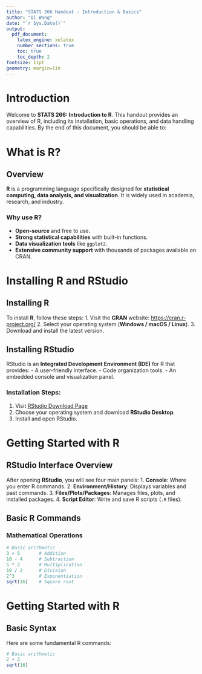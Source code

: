 ```yaml
---
title: "STATS 266 Handout - Introduction & Basics"
author: "Qi Wang"
date: "`r Sys.Date()`"
output: 
  pdf_document:
    latex_engine: xelatex
    number_sections: true
    toc: true
    toc_depth: 2
fontsize: 11pt
geometry: margin=1in
---
```



\newpage

# Introduction

Welcome to **STATS 266: Introduction to R**. This handout provides an overview of R, including its installation, basic operations, and data handling capabilities. By the end of this document, you should be able to:
\begin{itemize}
  \item Understand the purpose of R and RStudio.
  \item Install and set up R for your coursework.
  \item Learn basic R syntax, data structures, and visualization tools.
\end{itemize}

\newpage

# What is R?

## Overview
**R** is a programming language specifically designed for **statistical computing, data analysis, and visualization**. It is widely used in academia, research, and industry.

### Why use R?
- **Open-source** and free to use.
- **Strong statistical capabilities** with built-in functions.
- **Data visualization tools** like `ggplot2`.
- **Extensive community support** with thousands of packages available on CRAN.


\newpage

# Installing R and RStudio

## Installing R
To install **R**, follow these steps:
1. Visit the **CRAN** website: [https://cran.r-project.org/](https://cran.r-project.org/)
2. Select your operating system (**Windows / macOS / Linux**).
3. Download and install the latest version.

## Installing RStudio
RStudio is an **Integrated Development Environment (IDE)** for R that provides:
- A user-friendly interface.
- Code organization tools.
- An embedded console and visualization panel.

### Installation Steps:
1. Visit [RStudio Download Page](https://posit.co/download/rstudio-desktop/)
2. Choose your operating system and download **RStudio Desktop**.
3. Install and open RStudio.

\newpage

# Getting Started with R

## RStudio Interface Overview
After opening **RStudio**, you will see four main panels:
1. **Console**: Where you enter R commands.
2. **Environment/History**: Displays variables and past commands.
3. **Files/Plots/Packages**: Manages files, plots, and installed packages.
4. **Script Editor**: Write and save R scripts (`.R` files).

## Basic R Commands
### Mathematical Operations
```r
# Basic arithmetic
3 + 5       # Addition
10 - 4      # Subtraction
5 * 2       # Multiplication
10 / 2      # Division
2^3         # Exponentiation
sqrt(16)    # Square root
```

# Getting Started with R

## Basic Syntax

Here are some fundamental R commands:

```r
# Basic arithmetic
2 + 2
sqrt(16)
```